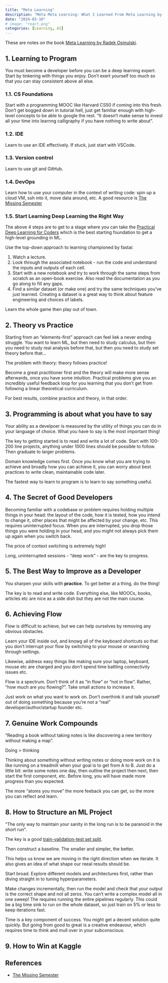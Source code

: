 ```yaml
---
title: "Meta Learning"
description: "Meta Meta Learning: What I Learned From Meta Learning by Radek Osmulski"
date: "2024-03-10"
# image: "react.png"
categories: [Learning, AI]
---
```


<!-- 
See here: 
https://www.scribd.com/document/661873147/Radek-Osmulski-Meta-Learning-How-to-Learn-Deep-Learning-and-Thrive-in-the-Digital-World-Radek-Osmulski-2021

And condensed notes here: https://docs.google.com/document/d/1-zHZwWqZtqh9_ESzoowWzjG0T0Dz54JlpcY2fV5lAPE/edit#heading=h.8r0bt3wfitk0 -->

These are notes on the book [Meta Learning by Radek Osmulski](https://rosmulski.gumroad.com/l/learn_machine_learning/blog).


## 1. Learning to Program
You must become a developer before you can be a deep learning expert. Start by tinkering with things you enjoy. Don't exert yourself too much so that you can stay consistent above all else.

### 1.1. CS Foundations
Start with a programming MOOC like Harvard CS50 if coming into this fresh. Don't get bogged down in tutorial hell, just get familiar enough with high-level concepts to be able to google the rest. "It doesn't make sense to invest all your time into learnng calligraphy if you have nothing to write about".

### 1.2. IDE
Learn to use an IDE effectively. If stuck, just start with VSCode.

### 1.3. Version control
Learn to use git and GitHub.

### 1.4. DevOps
Learn how to use your computer in the context of writing code: spin up a cloud VM, ssh into it, move data around, etc. A good resource is [The Missing Semester](https://missing.csail.mit.edu/)

### 1.5. Start Learning Deep Learning the Right Way
The above 4 steps are to get to a stage where you can take the [Practical Deep Learning for Coders](https://course.fast.ai/) which is the best starting foundation to get a high-level grounding in ML.

Use the top-down approach to learning championed by fastai:

1. Watch a lecture.
2. Look through the associated notebook - run the code and understand the inputs and outputs of each cell.
3. Start with a new notebook and try to work through the same steps from scratch as an open-book exercise. Also read the documentation as you go along to fill any gaps.
4. Find a similar dataset (or make one) and try the same techniques you've just learned. Creating a dataset is a great way to think about feature engineering and choices of labels.

Learn the whole game then play out of town.


## 2. Theory vs Practice
Starting from an "elements-first" approach can feel liek a never ending struggle. You want to learn ML, but then need to study calculus, but then you need to study real analysis before that, but then you need to study set theory before that...

The problem with theory: theory follows practice!

Become a great practitioner first and the theory will make more sense afterwards, once you have some intuition.
Practical problems give you an incredibly useful feedback loop for you learning that you don't get from following a linear theoretical curriculum.

For best results, combine practice and theory, in that order.


## 3. Programming is about what you have to say

Your ability as a develpoer is measured by the utility of things you can do in your language of choice. What you have to say is the most important thing!

The key to getting started is to read and write a lot of code. Start with 100-200 line projects, anything under 1000 lines should be possible to follow. Then graduate to larger problems.

Domain knowledge comes first. Once you know what you are trying to achieve and broadly how you can achieve it, you can worry about best practices to write clean, maintainable code later.

The fastest way to learn to program is to learn to say something useful.


## 4. The Secret of Good Developers

Becoming familiar with a codebase or problem requires holding multiple things in your head: the layout of the code, how it is tested, how you intend to change it, other places that might be affected by your change, etc. This requires uninterrupted focus. When you are interrupted, you drop those things you were holding in your head, and you might not always pick them up again when you switch back.

The price of context switching is extremely high!

Long, uninterrupted sessions - "deep work" - are the key to progress.


## 5. The Best Way to Improve as a Developer

You sharpen your skills with **practice**. To get better at a thing, do the thing!

The key is to read and write code. Everything else, like MOOCs, books, articles etc are nice as a side dish but they are not the main course.


## 6. Achieving Flow

Flow is difficult to achieve, but we can help ourselves by removing any obvious obstacles.

Learn your IDE inside out, and knowg all of the keyboard shortcuts so that you don't interrupt your flow by switching to your mouse or searching through settings.

Likewise, address easy things like making sure your laptop, keyboard, mouse etc are charged and you don't spend time battling connectivity issues etc.

Flow is a spectrum. Don't think of it as "in flow" or "not in flow". Rather, "how much are you flowing?".
Take small actions to increase it.

Just work on what you want to work on. Don't overthink it and talk yourself out of doing something because you're not a "real" developer/author/startup founder etc.


## 7. Genuine Work Compounds
"Reading a book without taking notes is like discovering a new territory without making a map".

Doing > thinking

Thinking about something without writing notes or doing more work on it is like running on a treadmill when your goal is to get from A to B. Just do a little bit: write some notes one day, then outline the project then next, then start the first component, etc. Before long, you will have made more progress than you expected.

The more "atoms you move" the more feeback you can get, so the more you can reflect and learn.


## 8. How to Structure an ML Project

"The only way to maintain your sanity in the long run is to be paranoid in the short run".

The key is a good [train-validation-test set split](https://rachel.fast.ai/posts/2017-11-13-validation-sets/).

Then construct a baseline. The smaller and simpler, the better. 

This helps us know we are moving in the right direction when we iterate. It also gives an idea of what shape our reeal results should be.

Start broad. Explore different models and architectures first, rather than diving straight in to tuning hyperparameters.

Make changes incrementally, then run the model and check that your output is the correct shape and not all zeros. You can't write a complex model all in one sweep!
The requires running the entire pipelines regularly. This could be a big time sink to run on the whole dataset, so just train on 5% or less to keep iterations fast.

Time is a key component of success. You might get a decent solution quite quickly. But going from good to great is a creative endeavour, which requires time to think and mull over in your subconscious.


## 9. How to Win at Kaggle

<!-- Page 46 of 93 -->



## References

- [The Missing Semester](https://missing.csail.mit.edu/)
